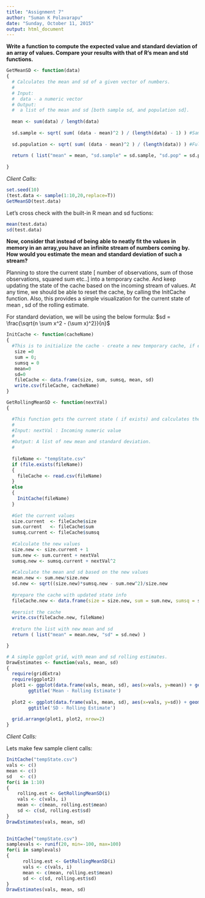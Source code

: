 ```yaml
---
title: "Assignment 7"
author: "Suman K Polavarapu"
date: "Sunday, October 11, 2015"
output: html_document
---
```


__Write a function to compute the expected value and standard deviation of an array of values. Compare your results with that of R's mean and std functions.__


```r
GetMeanSD <- function(data) 
{
  # Calculates the mean and sd of a given vector of numbers.
  #
  # Input:
  #  data - a numeric vector
  # Output:
  #  a list of the mean and sd [both sample sd, and population sd].
  
  mean <- sum(data) / length(data)
  
  sd.sample <- sqrt( sum( (data - mean)^2 ) / (length(data) - 1) ) #Sample standard deviation(,dividing by n-1)
  
  sd.population <- sqrt( sum( (data - mean)^2 ) / (length(data)) ) #Full population sd, so dividing by n
  
  return ( list("mean" = mean, "sd.sample" = sd.sample, "sd.pop" = sd.population) )
  
}

```

*Client Calls:*

```r
set.seed(10)
(test.data <- sample(1:10,20,replace=T))
GetMeanSD(test.data)
```

Let's cross check with the built-in R mean and sd fuctions:
```r
mean(test.data)
sd(test.data)
```



__Now, consider that instead of being able to neatly fit the values in memory in an array,you have an infinite stream of numbers coming by. How would you estimate the mean and standard deviation of such a stream?__

Planning to store the current state [ number of observations, sum of those observations, squared sum etc..] into a temporary cache.
And keep updating the state of the cache based on the incoming stream of values. At any time, we should be able to reset the cache, by
calling the InitCache function. Also, this provides a simple visualization for the current state of mean , sd of the rolling estimate.

For standard deviation, we will be using the below formula:
$sd = \frac{\sqrt{n \sum x^2 - (\sum x)^2}}{n}$

```r
InitCache <- function(cacheName)
{
  #This is to initialize the cache - create a new temporary cache, if existing, we will reset it.
   size =0
   sum = 0;
   sumsq = 0
   mean=0
   sd=0
   fileCache <- data.frame(size, sum, sumsq, mean, sd)
   write.csv(fileCache, cacheName)
}

GetRollingMeanSD <- function(nextVal)
{

  #This function gets the current state ( if exists) and calculates the new state, by including the nextVal.
  #
  #Input: nextVal : Incoming numeric value
  #
  #Output: A list of new mean and standard deviation.
  #
  
  fileName <- "tempState.csv"
  if (file.exists(fileName))
  {
    fileCache <- read.csv(fileName)
  }
  else
  {
    InitCache(fileName)
  }
  
  #Get the current values
  size.current  <- fileCache$size
  sum.current   <- fileCache$sum
  sumsq.current <- fileCache$sumsq
  
  #Calculate the new values
  size.new <- size.current + 1
  sum.new <- sum.current + nextVal
  sumsq.new <- sumsq.current + nextVal^2 
  
  #Calculate the mean and sd based on the new values
  mean.new <- sum.new/size.new
  sd.new <- sqrt((size.new)*sumsq.new - sum.new^2)/size.new
  
  #prepare the cache with updated state info
  fileCache.new <- data.frame(size = size.new, sum = sum.new, sumsq = sumsq.new, mean=mean.new, sd=sd.new)
  
  #persist the cache
  write.csv(fileCache.new, fileName)
  
  #return the list with new mean and sd
  return ( list("mean" = mean.new, "sd" = sd.new) )

}

# A simple ggplot grid, with mean and sd rolling estimates.
DrawEstimates <- function(vals, mean, sd)
{
  require(gridExtra)
  require(ggplot2)
  plot1 <- ggplot(data.frame(vals, mean, sd), aes(x=vals, y=mean)) + geom_line() + xlab('Data Values') + ylab('Mean') +
        ggtitle('Mean - Rolling Estimate')
        
  plot2 <- ggplot(data.frame(vals, mean, sd), aes(x=vals, y=sd)) + geom_line() + xlab('Data Values') + ylab('Standard Deviation') +
        ggtitle('SD - Rolling Estimate')
        
  grid.arrange(plot1, plot2, nrow=2)
}
```


*Client Calls:*

Lets make few sample client calls:

```r
InitCache("tempState.csv")
vals <- c()
mean <- c()
sd   <- c()
for(i in 1:10)
{
    rolling.est <- GetRollingMeanSD(i)
    vals <- c(vals, i)
    mean <- c(mean, rolling.est$mean)
    sd <- c(sd, rolling.est$sd)
}
DrawEstimates(vals, mean, sd)
 
```

```r
InitCache("tempState.csv")
samplevals <- runif(20, min=-100, max=100)
for(i in samplevals)
{
      rolling.est <- GetRollingMeanSD(i)
      vals <- c(vals, i)
      mean <- c(mean, rolling.est$mean)
      sd <- c(sd, rolling.est$sd)
}
DrawEstimates(vals, mean, sd)
```


